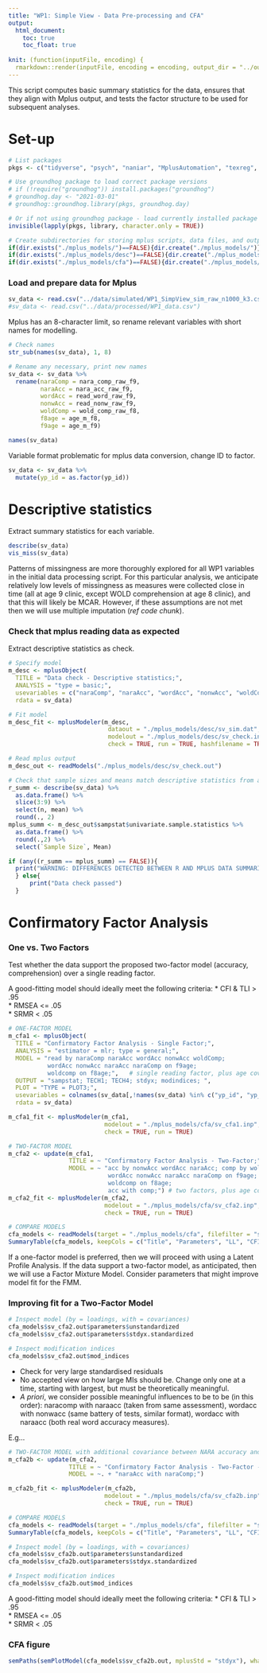 ```yaml
---
title: "WP1: Simple View - Data Pre-processing and CFA"
output: 
  html_document:
    toc: true
    toc_float: true
    
knit: (function(inputFile, encoding) {
  rmarkdown::render(inputFile, encoding = encoding, output_dir = "../output/analysis/") })
---
```


This script computes basic summary statistics for the data, ensures that they align with Mplus output, and tests the factor structure to be used for subsequent analyses. 

# Set-up

```r
# List packages
pkgs <- c("tidyverse", "psych", "naniar", "MplusAutomation", "texreg", "semPlot")

# Use groundhog package to load correct package versions
# if (!require("groundhog")) install.packages("groundhog")
# groundhog.day <- "2021-03-01"
# groundhog::groundhog.library(pkgs, groundhog.day)

# Or if not using groundhog package - load currently installed package versions separately (reproducibility not guaranteed)
invisible(lapply(pkgs, library, character.only = TRUE))
```

```r
# Create subdirectories for storing mplus scripts, data files, and output, if do not already exist
if(dir.exists("./mplus_models/")==FALSE){dir.create("./mplus_models/")}
if(dir.exists("./mplus_models/desc")==FALSE){dir.create("./mplus_models/desc")}
if(dir.exists("./mplus_models/cfa")==FALSE){dir.create("./mplus_models/cfa")} 
```

###  Load and prepare data for Mplus

```r
sv_data <- read.csv("../data/simulated/WP1_SimpView_sim_raw_n1000_k3.csv")
#sv_data <- read.csv("../data/processed/WP1_data.csv")
```

Mplus has an 8-character limit, so rename relevant variables with short names for modelling. 

```r
# Check names
str_sub(names(sv_data), 1, 8)

# Rename any necessary, print new names
sv_data <- sv_data %>% 
  rename(naraComp = nara_comp_raw_f9,
         naraAcc = nara_acc_raw_f9,
         wordAcc = read_word_raw_f9,
         nonwAcc = read_nonw_raw_f9,
         woldComp = wold_comp_raw_f8,
         f8age = age_m_f8,
         f9age = age_m_f9) 

names(sv_data)
```

Variable format problematic for mplus data conversion, change ID to factor.

```r
sv_data <- sv_data %>% 
  mutate(yp_id = as.factor(yp_id))
```


# Descriptive statistics

Extract summary statistics for each variable.

```r
describe(sv_data)
vis_miss(sv_data)
```

Patterns of missingness are more thoroughly explored for all WP1 variables in the initial data processing script. For this particular analysis, we anticipate relatively low levels of missingness as measures were collected close in time (all at age 9 clinic, except WOLD comprehension at age 8 clinic), and that this will likely be MCAR. However, if these assumptions are not met then we will use multiple imputation (*ref code chunk*). 

### Check that mplus reading data as expected

Extract descriptive statistics as check.

```r
# Specify model
m_desc <- mplusObject(
  TITLE = "Data check - Descriptive statistics;",
  ANALYSIS = "type = basic;",
  usevariables = c("naraComp", "naraAcc", "wordAcc", "nonwAcc", "woldComp", "f8age", "f9age"),
  rdata = sv_data)

# Fit model 
m_desc_fit <- mplusModeler(m_desc,
                            dataout = "./mplus_models/desc/sv_sim.dat",
                            modelout = "./mplus_models/desc/sv_check.inp",
                            check = TRUE, run = TRUE, hashfilename = TRUE)

# Read mplus output
m_desc_out <- readModels("./mplus_models/desc/sv_check.out")

# Check that sample sizes and means match descriptive statistics from above
r_summ <- describe(sv_data) %>%
  as.data.frame() %>% 
  slice(3:9) %>% 
  select(n, mean) %>% 
  round(., 2)
mplus_summ <- m_desc_out$sampstat$univariate.sample.statistics %>% 
  as.data.frame() %>%
  round(.,2) %>% 
  select(`Sample Size`, Mean)

if (any((r_summ == mplus_summ) == FALSE)){
  print("WARNING: DIFFERENCES DETECTED BETWEEN R AND MPLUS DATA SUMMARIES")
  } else{
      print("Data check passed")
  }
```

# Confirmatory Factor Analysis

### One vs. Two Factors

Test whether the data support the proposed two-factor model (accuracy, comprehension) over a single reading factor.

A good-fitting model should ideally meet the following criteria:
* CFI & TLI > .95  
* RMSEA <= .05  
* SRMR < .05

```r
# ONE-FACTOR MODEL
m_cfa1 <- mplusObject(
  TITLE = "Confirmatory Factor Analysis - Single Factor;",
  ANALYSIS = "estimator = mlr; type = general;",                  
  MODEL = "read by naraComp naraAcc wordAcc nonwAcc woldComp;
           wordAcc nonwAcc naraAcc naraComp on f9age;
           woldcomp on f8age;",   # single reading factor, plus age covariates 
  OUTPUT = "sampstat; TECH1; TECH4; stdyx; modindices; ",
  PLOT = "TYPE = PLOT3;",
  usevariables = colnames(sv_data[,!names(sv_data) %in% c("yp_id", "yp_no", "k")]),
  rdata = sv_data)

m_cfa1_fit <- mplusModeler(m_cfa1,
                           modelout = "./mplus_models/cfa/sv_cfa1.inp",
                           check = TRUE, run = TRUE)

# TWO-FACTOR MODEL
m_cfa2 <- update(m_cfa1,
                 TITLE = ~ "Confirmatory Factor Analysis - Two-Factor;",
                 MODEL = ~ "acc by nonwAcc wordAcc naraAcc; comp by woldComp naraComp;
                            wordAcc nonwAcc naraAcc naraComp on f9age;
                            woldcomp on f8age;
                            acc with comp;") # two factors, plus age covariates
m_cfa2_fit <- mplusModeler(m_cfa2,
                           modelout = "./mplus_models/cfa/sv_cfa2.inp",
                           check = TRUE, run = TRUE)

# COMPARE MODELS
cfa_models <- readModels(target = "./mplus_models/cfa", filefilter = "sv_cfa")
SummaryTable(cfa_models, keepCols = c("Title", "Parameters", "LL", "CFI", "TLI", "AIC", "BIC", "RMSEA_Estimate", "RMSEA_pLT05", "SRMR"))
```

If a one-factor model is preferred, then we will proceed with using a Latent Profile Analysis. If the data support a two-factor model, as anticipated, then we will use a Factor Mixture Model. Consider parameters that might improve model fit for the FMM. 

### Improving fit for a Two-Factor Model

```r
# Inspect model (by = loadings, with = covariances)
cfa_models$sv_cfa2.out$parameters$unstandardized
cfa_models$sv_cfa2.out$parameters$stdyx.standardized

# Inspect modification indices
cfa_models$sv_cfa2.out$mod_indices
```
* Check for very large standardised residuals
* No accepted view on how large MIs should be. Change only one at a time, starting with largest, but must be theoretically meaningful. 
* *A priori*, we consider possible meaningful influences to be to be (in this order): naracomp with naraacc (taken from same assessment), wordacc with nonwacc (same battery of tests, similar format), wordacc with naraacc (both real word accuracy measures).

E.g...

```r
# TWO-FACTOR MODEL with additional covariance between NARA accuracy and comprehension
m_cfa2b <- update(m_cfa2,
                 TITLE = ~ "Confirmatory Factor Analysis - Two-Factor - modification1 nara covariance;",
                 MODEL = ~. + "naraAcc with naraComp;")

m_cfa2b_fit <- mplusModeler(m_cfa2b,
                           modelout = "./mplus_models/cfa/sv_cfa2b.inp",
                           check = TRUE, run = TRUE)

# COMPARE MODELS
cfa_models <- readModels(target = "./mplus_models/cfa", filefilter = "sv_cfa")
SummaryTable(cfa_models, keepCols = c("Title", "Parameters", "LL", "CFI", "TLI", "AIC", "BIC", "RMSEA_Estimate", "RMSEA_pLT05", "SRMR"))

# Inspect model (by = loadings, with = covariances)
cfa_models$sv_cfa2b.out$parameters$unstandardized
cfa_models$sv_cfa2b.out$parameters$stdyx.standardized

# Inspect modification indices
cfa_models$sv_cfa2b.out$mod_indices
```

A good-fitting model should ideally meet the following criteria:
* CFI & TLI > .95  
* RMSEA <= .05  
* SRMR < .05

### CFA figure

```r
semPaths(semPlotModel(cfa_models$sv_cfa2b.out, mplusStd = "stdyx"), what = "paths", whatLabels = "std", rotation = 1, intercepts = FALSE)
```

